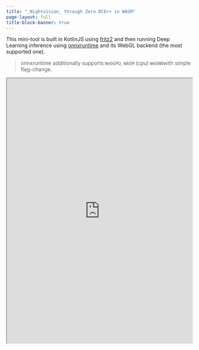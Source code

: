 ```yaml
---
title: "_Nightvision_ through Zero DCE++ in WASM"
page-layout: full
title-block-banner: true
---
```


This mini-tool is built in KotlinJS using [fritz2](https://www.fritz2.dev/) and then running Deep Learning inference using [onnxruntime](https://onnxruntime.ai/) and its WebGL backend (the most supported one). 

> onnxruntime additionally supports `WebGPU`, `WASM` (cpu) `WebNN`with simple flag-change.

```{=html}
<iframe width="100%" height="720" src="https://photo-fritz2.pages.dev/"></iframe>
```